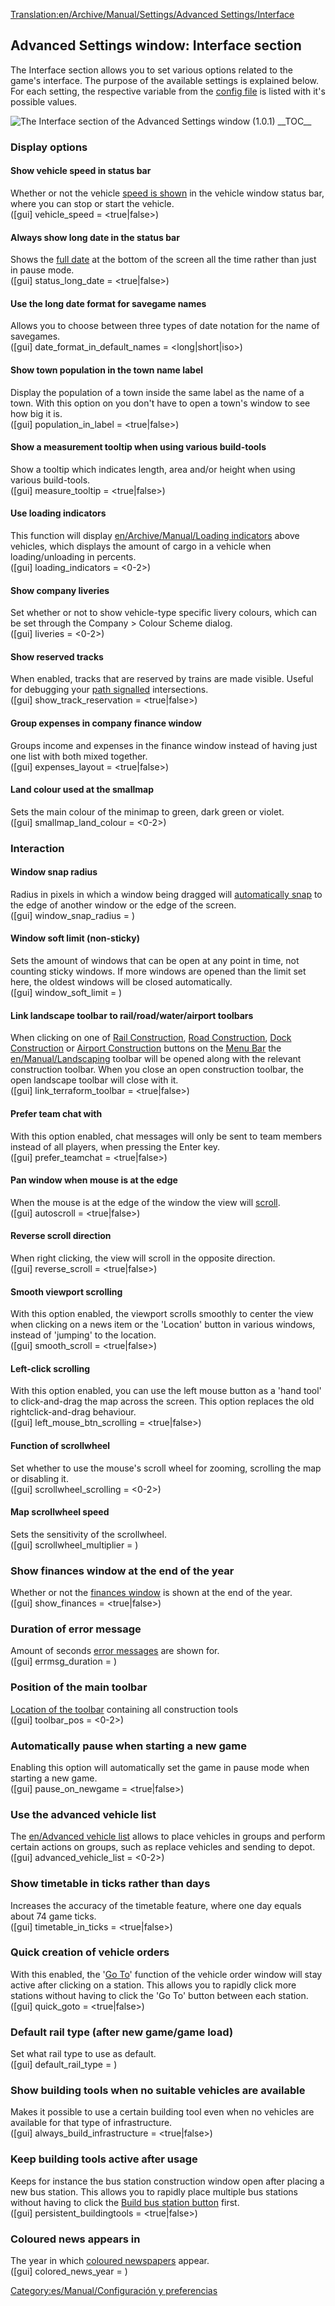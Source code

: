 [[Translation:en/Archive/Manual/Settings/Advanced Settings/Interface]]
{{es/Traducción|en/Archive/Manual/Settings/Advanced Settings/Interface|0}}
{{es/Aviso|Information on this page applies to 0.7.x and up. See [[en/Archive/Manual/Settings/Configuring patches]] for information of how to change settings in 0.6.x and earlier.}}
{{es/Archive/Manual/Settings/Opciones avanzadas}}

==Advanced Settings window: Interface section==
The Interface section allows you to set various options related to the game's interface. The purpose of the available settings is explained below. For each setting, the respective variable from the [[en/Archive/Manual/Settings/Openttd.cfg|config file]] is listed with it's possible values.

[[File:en/Advset interface 1.0.1.png|frame|left|The Interface section of the Advanced Settings window (1.0.1)]]
__TOC__

===Display options===

====Show vehicle speed in status bar====
Whether or not the vehicle [[en/Archive/Manual/Settings/Show vehicle speed|speed is shown]] in the vehicle window status bar, where you can stop or start the vehicle.
<br />([gui] vehicle_speed = <true|false>)

====Always show long date in the status bar====
Shows the [[en/Archive/Manual/Settings/Long date in status bar|full date]] at the bottom of the screen all the time rather than just in pause mode.
<br />([gui] status_long_date = <true|false>)

====Use the long date format for savegame names====
Allows you to choose between three types of date notation for the name of savegames. 
<br />([gui] date_format_in_default_names = <long|short|iso>)

====Show town population in the town name label====
Display the population of a town inside the same label as the name of a town. With this option on you don't have to open a town's window to see how big it is.
<br />([gui] population_in_label = <true|false>)

====Show a measurement tooltip when using various build-tools====
Show a tooltip which indicates length, area and/or height when using various build-tools.
<br />([gui] measure_tooltip = <true|false>)

====Use loading indicators====
This function will display [[en/Archive/Manual/Loading indicators]] above vehicles, which displays the amount of cargo in a vehicle when loading/unloading in percents.
<br />([gui] loading_indicators = <0-2>)

====Show company liveries====
Set whether or not to show vehicle-type specific livery colours, which can be set through the Company > Colour Scheme dialog.
<br />([gui] liveries = <0-2>)

====Show reserved tracks====
When enabled, tracks that are reserved by trains are made visible. Useful for debugging your [[en/Manual/Signals#path-signals|path signalled]] intersections.
<br />([gui] show_track_reservation = <true|false>)

====Group expenses in company finance window====
Groups income and expenses in the finance window instead of having just one list with both mixed together.
<br />([gui] expenses_layout = <true|false>)

====Land colour used at the smallmap====
Sets the main colour of the minimap to green, dark green or violet.
<br />([gui] smallmap_land_colour = <0-2>)

===Interaction===
====Window snap radius====
Radius in pixels in which a window being dragged will [[en/Archive/Manual/Settings/Window snap radius|automatically snap]] to the edge of another window or the edge of the screen.
<br />([gui] window_snap_radius = <num_val>)

====Window soft limit (non-sticky)====
Sets the amount of windows that can be open at any point in time, not counting sticky windows. If more windows are opened than the limit set here, the oldest windows will be closed automatically.
<br />([gui] window_soft_limit = <num_val>)

====Link landscape toolbar to rail/road/water/airport toolbars====
When clicking on one of [[en/Manual/Railway construction|Rail Construction]], [[en/Manual/Roadway construction|Road Construction]], [[en/Manual/Waterway construction|Dock Construction]] or [[en/Manual/Airport construction|Airport Construction]] buttons on the [[en/Manual/Game interface|Menu Bar]] the [[en/Manual/Landscaping]] toolbar will be opened along with the relevant construction toolbar. When you close an open construction toolbar, the open landscape toolbar will close with it.
<br />([gui] link_terraform_toolbar = <true|false>)

====Prefer team chat with <ENTER>====
With this option enabled, chat messages will only be sent to team members instead of all players, when pressing the Enter key.
<br />([gui] prefer_teamchat = <true|false>)

====Pan window when mouse is at the edge====
When the mouse is at the edge of the window the view will [[en/Archive/Manual/Settings/Autoscroll|scroll]].
<br />([gui] autoscroll = <true|false>)

====Reverse scroll direction====
When right clicking, the view will scroll in the opposite direction.
<br />([gui] reverse_scroll = <true|false>)

====Smooth viewport scrolling====
With this option enabled, the viewport scrolls smoothly to center the view when clicking on a news item or the 'Location' button in various windows, instead of 'jumping' to the location.
<br />([gui] smooth_scroll = <true|false>)

====Left-click scrolling====
With this option enabled, you can use the left mouse button as a 'hand tool' to click-and-drag the map across the screen. This option replaces the old rightclick-and-drag behaviour.
<br />([gui] left_mouse_btn_scrolling = <true|false>)

====Function of scrollwheel====
Set whether to use the mouse's scroll wheel for zooming, scrolling the map or disabling it.
<br />([gui] scrollwheel_scrolling = <0-2>)

====Map scrollwheel speed====
Sets the sensitivity of the scrollwheel.
<br />([gui] scrollwheel_multiplier = <num_val>)


===Show finances window at the end of the year===
Whether or not the [[en/Archive/Manual/Settings/Show finances at end of year|finances window]] is shown at the end of the year.
<br />([gui] show_finances = <true|false>)

===Duration of error message===
Amount of seconds [[en/Archive/Manual/Settings/Error message duration|error messages]] are shown for.
<br />([gui] errmsg_duration = <num_val>)

===Position of the main toolbar===
[[en/Archive/Manual/Settings/Toolbar position|Location of the toolbar]] containing all construction tools
<br />([gui] toolbar_pos = <0-2>)

===Automatically pause when starting a new game===
Enabling this option will automatically set the game in pause mode when starting a new game.
<br />([gui] pause_on_newgame = <true|false>)

===Use the advanced vehicle list===
The [[en/Advanced vehicle list]] allows to place vehicles in groups and perform certain actions on groups, such as replace vehicles and sending to depot.
<br />([gui] advanced_vehicle_list = <0-2>)

===Show timetable in ticks rather than days===
Increases the accuracy of the timetable feature, where one day equals about 74 game ticks.
<br />([gui] timetable_in_ticks = <true|false>)

===Quick creation of vehicle orders===
With this enabled, the '[[en/Manual/Orders#go-to|Go To]]' function of the vehicle order window will stay active after clicking on a station. This allows you to rapidly click more stations without having to click the 'Go To' button between each station.
<br />([gui] quick_goto = <true|false>)

===Default rail type (after new game/game load)===
Set what rail type to use as default.
<br />([gui] default_rail_type = <num_val>)

===Show building tools when no suitable vehicles are available===
Makes it possible to use a certain building tool even when no vehicles are available for that type of infrastructure.
<br />([gui] always_build_infrastructure = <true|false>)

===Keep building tools active after usage===
Keeps for instance the bus station construction window open after placing a new bus station. This allows you to rapidly place multiple bus stations without having to click the [[en/Manual/Roadway construction#roadway-construction-toolbar|Build bus station button]] first.
<br />([gui] persistent_buildingtools = <true|false>)

===Coloured news appears in===
The year in which [[en/Archive/Manual/Settings/Coloured newspaper|coloured newspapers]] appear.
<br />([gui] colored_news_year = <year>)

[[Category:es/Manual/Configuración y preferencias]]